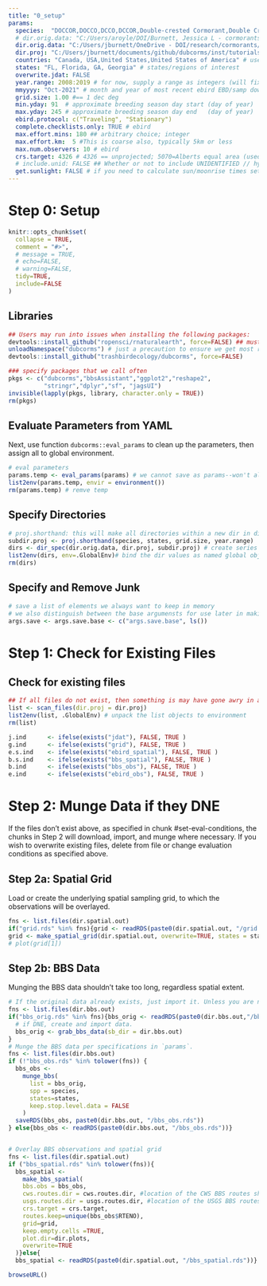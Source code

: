 ```yaml
---
title: "0_setup"
params:
  species:  "DOCCOR,DOCCO,DCCO,DCCOR,Double-crested Cormorant,Double Crested Cormorant"
  # dir.orig.data: "C:/Users/aroyle/DOI/Burnett, Jessica L - cormorants/dubcorm-data-backup/"
  dir.orig.data: "C:/Users/jburnett/OneDrive - DOI/research/cormorants/dubcorm-data-backup/"
  dir.proj: "C:/Users/jburnett/documents/github/dubcorms/inst/tutorials/DCCO/"
  countries: "Canada, USA,United States,United States of America" # used to create base maps
  states: "FL, Florida, GA, Georgia" # states/regions of interest
  overwrite.jdat: FALSE
  year.range: 2008:2019 # for now, supply a range as integers (will fix later in `clean_params()`)
  mmyyyy: "Oct-2021" # month and year of most recent ebird EBD/samp download in file.
  grid.size: 1.00 #== 1 dec deg
  min.yday: 91  # approximate breeding season day start (day of year)
  max.yday: 245 # approximate breeding season day end   (day of year)
  ebird.protocol: c("Traveling", "Stationary")
  complete.checklists.only: TRUE # ebird
  max.effort.mins: 180 ## arbitrary choice; integer
  max.effort.km:  5 #This is coarse also, typically 5km or less
  max.num.observers: 10 # ebird
  crs.target: 4326 # 4326 == unprojected; 5070=Alberts equal area (used by USGS)
  # include.unid: FALSE ## Whether or not to include UNIDENTIFIED // hybrid species
  get.sunlight: FALSE # if you need to calculate sun/moonrise times set to TRUE (comp. expenesive for eBird data so don't do this unless you realllly want it.) 
---
```


# Step 0: Setup
```r
knitr::opts_chunk$set(
  collapse = TRUE,
  comment = "#>", 
  # message = TRUE, 
  # echo=FALSE, 
  # warning=FALSE, 
  tidy=TRUE, 
  include=FALSE
)
```

## Libraries
```r
## Users may run into issues when installing the following packages:
devtools::install_github("ropensci/rnaturalearth", force=FALSE) ## must install from GH -- source has unresolved issues for 2+years (see issue https://github.com/ropensci/rnaturalearthhires/issues/1)
unloadNamespace("dubcorms") # just a precaution to ensure we get most recent dev version of pkg
devtools::install_github("trashbirdecology/dubcorms", force=FALSE)

### specify packages that we call often 
pkgs <- c("dubcorms","bbsAssistant","ggplot2","reshape2",
          "stringr","dplyr","sf", "jagsUI")
invisible(lapply(pkgs, library, character.only = TRUE))
rm(pkgs)
```

## Evaluate Parameters from YAML
Next, use function `dubcorms::eval_params` to clean up the parameters, then assign all  to global environment.  
```r
# eval parameters
params.temp <- eval_params(params) # we cannot save as params--won't allow us to overwrite
list2env(params.temp, envir = environment())
rm(params.temp) # remve temp 
```


## Specify Directories
```r
# proj.shorthand: this will make all directories within a new dir in dir.proj. this is useful for iterating over species/time/space and saving all resulting information in those directories.
subdir.proj <- proj.shorthand(species, states, grid.size, year.range)
dirs <- dir_spec(dir.orig.data, dir.proj, subdir.proj) # create series of directories for later use.
list2env(dirs, env=.GlobalEnv)# bind the dir values as named global objects (MUST INCLUDE `env=.GlobalEnv`)
rm(dirs)
```

## Specify and Remove Junk
```r
# save a list of elements we always want to keep in memory
# we also distinguish between the base argumensts for use later in making metadata tables describing our jags objects. 
args.save <- args.save.base <- c("args.save.base", ls())
```

# Step 1: Check for Existing Files

## Check for existing files
```r
## If all files do not exist, then something is may have gone awry in a previous session and we should be safe and re-create everything.
list <- scan_files(dir.proj = dir.proj)
list2env(list, .GlobalEnv) # unpack the list objects to environment
rm(list)
```

```r
j.ind      <- ifelse(exists("jdat"), FALSE, TRUE )
g.ind      <- ifelse(exists("grid"), FALSE, TRUE )
e.s.ind    <- ifelse(exists("ebird_spatial"), FALSE, TRUE )
b.s.ind    <- ifelse(exists("bbs_spatial"), FALSE, TRUE )
b.ind      <- ifelse(exists("bbs_obs"), FALSE, TRUE )
e.ind      <- ifelse(exists("ebird_obs"), FALSE, TRUE )
```


# Step 2: Munge Data if they DNE
If the files don't exist above, as specified in chunk #set-eval-conditions, the chunks in Step 2 will download, import, and munge where necessary. If you wish to overwrite existing files, delete from file or change evaluation conditions as specified above. 


## Step 2a: Spatial Grid
Load or create the underlying spatial sampling grid, to which the observations will be overlayed. 
```r
fns <- list.files(dir.spatial.out)
if("grid.rds" %in% fns){grid <- readRDS(paste0(dir.spatial.out, "/grid.rds"))}else{
grid <- make_spatial_grid(dir.spatial.out, overwrite=TRUE, states = states)}
# plot(grid[1])
```


## Step 2b: BBS Data
Munging the BBS data shouldn't take too long, regardless spatial extent.
```r
# If the original data already exists, just import it. Unless you are not using the most recent version (as specified in package `bbsAssistant`), bbs_orig should not change.
fns <- list.files(dir.bbs.out)
if("bbs_orig.rds" %in% fns){bbs_orig <- readRDS(paste0(dir.bbs.out,"/bbs_orig.rds"))}else{
  # if DNE, create and import data. 
  bbs_orig <- grab_bbs_data(sb_dir = dir.bbs.out)
}
# Munge the BBS data per specifications in `params`. 
fns <- list.files(dir.bbs.out)
if (!"bbs_obs.rds" %in% tolower(fns)) {
  bbs_obs <-
    munge_bbs(
      list = bbs_orig,
      spp = species,
      states=states,
      keep.stop.level.data = FALSE
    )
  saveRDS(bbs_obs, paste0(dir.bbs.out, "/bbs_obs.rds"))
} else{bbs_obs <- readRDS(paste0(dir.bbs.out, "/bbs_obs.rds"))}


# Overlay BBS observations and spatial grid
fns <- list.files(dir.spatial.out)
if ("bbs_spatial.rds" %in% tolower(fns)){
  bbs_spatial <- 
    make_bbs_spatial(
    bbs.obs = bbs_obs,
    cws.routes.dir = cws.routes.dir, #location of the CWS BBS routes shapefiles
    usgs.routes.dir = usgs.routes.dir, #location of the USGS BBS routes shapefiles
    crs.target = crs.target,
    routes.keep=unique(bbs_obs$RTENO), 
    grid=grid,
    keep.empty.cells =TRUE,
    plot.dir=dir.plots,
    overwrite=TRUE
  )}else{
  bbs_spatial <- readRDS(paste0(dir.spatial.out, "/bbs_spatial.rds"))}

browseURL()
```

